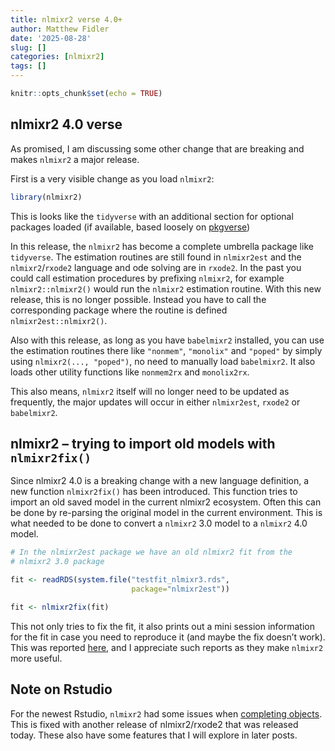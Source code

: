 ```yaml
---
title: nlmixr2 verse 4.0+
author: Matthew Fidler
date: '2025-08-28'
slug: []
categories: [nlmixr2]
tags: []
---
```


```r
knitr::opts_chunk$set(echo = TRUE)
```
## nlmixr2 4.0 verse

As promised, I am discussing some other change that are breaking and
makes `nlmixr2` a major release.

First is a very visible change as you load `nlmixr2`:

```r
library(nlmixr2)
```

This is looks like the `tidyverse` with an additional section for
optional packages loaded (if available, based loosely on [pkgverse](https://pkgverse.mikewk.com/reference/pkgverse.html))

In this release, the `nlmixr2` has become a complete umbrella package
like `tidyverse`. The estimation routines are still found in
`nlmixr2est` and the `nlmixr2`/`rxode2` language and ode solving are
in `rxode2`. In the past you could call estimation procedures by
prefixing `nlmixr2`, for example `nlmixr2::nlmixr2()` would run the
`nlmixr2` estimation routine.  With this new release, this is no
longer possible.  Instead you have to call the corresponding package where the
routine is defined `nlmixr2est::nlmixr2()`.

Also with this release, as long as you have `babelmixr2` installed,
you can use the estimation routines there like `"nonmem"`, `"monolix"`
and `"poped"` by simply using `nlmixr2(..., "poped")`, no need to
manually load `babelmixr2`.  It also loads other utility functions like
`nonmem2rx` and `monolix2rx`.

This also means, `nlmixr2` itself will no longer need to be updated as
frequently, the major updates will occur in either `nlmixr2est`,
`rxode2` or `babelmixr2`.

## nlmixr2 -- trying to import old models with `nlmixr2fix()`

Since nlmixr2 4.0 is a breaking change with a new language definition,
a new function `nlmixr2fix()` has been introduced.  This function
tries to import an old saved model in the current nlmixr2 ecosystem.
Often this can be done by re-parsing the original model in the current
environment.  This is what needed to be done to convert a `nlmixr2`
3.0 model to a `nlmixr2` 4.0 model.

```r
# In the nlmixr2est package we have an old nlmixr2 fit from the
# nlmixr2 3.0 package

fit <- readRDS(system.file("testfit_nlmixr3.rds",
                           package="nlmixr2est"))

fit <- nlmixr2fix(fit)
```


This not only tries to fix the fit, it also prints out a mini session information for the fit in case you need to reproduce it (and maybe the fix doesn't work).  This was reported [here](https://github.com/nlmixr2/nlmixr2est/issues/562), and I appreciate such reports as they make `nlmixr2` more useful.

## Note on Rstudio

For the newest Rstudio, `nlmixr2` had some issues when [completing
objects](https://github.com/nlmixr2/nlmixr2/issues/352).  This is
fixed with another release of nlmixr2/rxode2 that was released
today. These also have some features that I will explore in later
posts.
